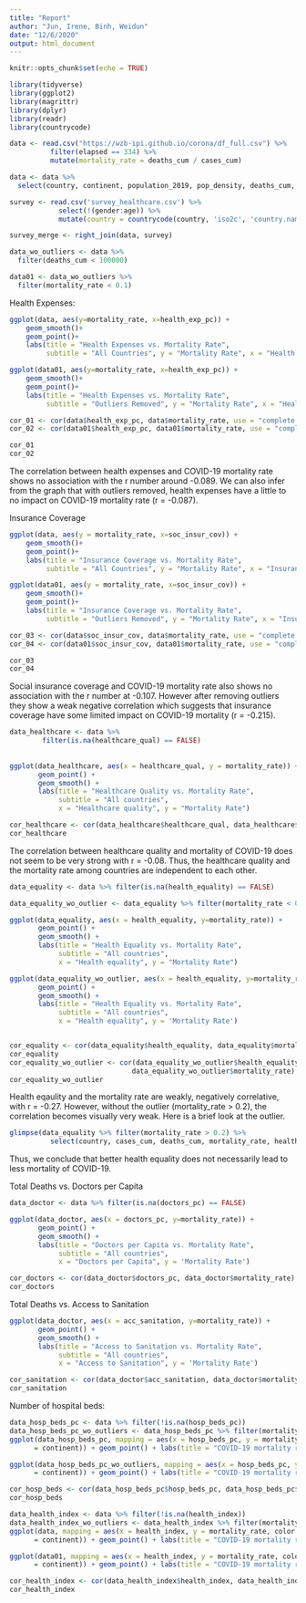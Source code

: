 ```yaml
---
title: "Report"
author: "Jun, Irene, Binh, Weidun"
date: "12/6/2020"
output: html_document
---
```


```r
knitr::opts_chunk$set(echo = TRUE) 
```

```r
library(tidyverse)
library(ggplot2)
library(magrittr)
library(dplyr)
library(readr)
library(countrycode)
```

```r
data <- read.csv("https://wzb-ipi.github.io/corona/df_full.csv") %>%
          filter(elapsed == 334) %>%
          mutate(mortality_rate = deaths_cum / cases_cum)
```

```r
data <- data %>%
  select(country, continent, population_2019, pop_density, deaths_cum, cases_cum, mortality_rate, health_exp_pc, soc_insur_cov, healthcare_qual, health_equality, doctors_pc, acc_sanitation, hosp_beds_pc, health_index)  
```

```r
survey <- read.csv('survey_healthcare.csv') %>%
            select(!(gender:age)) %>%
            mutate(country = countrycode(country, 'iso2c', 'country.name'))
```

```r
survey_merge <- right_join(data, survey)
```

```r
data_wo_outliers <- data %>%
  filter(deaths_cum < 100000)

data01 <- data_wo_outliers %>%
  filter(mortality_rate < 0.1) 
```

Health Expenses:

```r
ggplot(data, aes(y=mortality_rate, x=health_exp_pc)) +
    geom_smooth()+
    geom_point()+
    labs(title = "Health Expenses vs. Mortality Rate",
         subtitle = "All Countries", y = "Mortality Rate", x = "Health Expensees")

ggplot(data01, aes(y=mortality_rate, x=health_exp_pc)) +
    geom_smooth()+
    geom_point()+
    labs(title = "Health Expenses vs. Mortality Rate",
         subtitle = "Outliers Removed", y = "Mortality Rate", x = "Health Expensees")

```

```r
cor_01 <- cor(data$health_exp_pc, data$mortality_rate, use = "complete.obs")
cor_02 <- cor(data01$health_exp_pc, data01$mortality_rate, use = "complete.obs")

cor_01
cor_02

```

The correlation between health expenses and COVID-19 mortality rate shows no association with the r number around -0.089. We can also infer from the graph that with outliers removed, health expenses have a little to no impact on COVID-19 mortality rate (r = -0.087).

Insurance Coverage

```r
ggplot(data, aes(y = mortality_rate, x=soc_insur_cov)) +
    geom_smooth()+
    geom_point()+
    labs(title = "Insurance Coverage vs. Mortality Rate",
         subtitle = "All Countries", y = "Mortality Rate", x = "Insurance Coverage")

ggplot(data01, aes(y = mortality_rate, x=soc_insur_cov)) +
    geom_smooth()+
    geom_point()+
    labs(title = "Insurance Coverage vs. Mortality Rate",
         subtitle = "Outliers Removed", y = "Mortality Rate", x = "Insurance Coverage")
```

```r
cor_03 <- cor(data$soc_insur_cov, data$mortality_rate, use = "complete.obs")
cor_04 <- cor(data01$soc_insur_cov, data01$mortality_rate, use = "complete.obs")

cor_03
cor_04
```

Social insurance coverage and COVID-19 mortality rate also shows no association with the r number at -0.107. However after removing outliers they show a weak negative correlation which suggests that insurance coverage have some limited impact on COVID-19 mortality (r = -0.215).

```r

data_healthcare <- data %>%
        filter(is.na(healthcare_qual) == FALSE)
  
  
ggplot(data_healthcare, aes(x = healthcare_qual, y = mortality_rate)) +
       geom_point() +
       geom_smooth() +
       labs(title = "Healthcare Quality vs. Mortality Rate",
            subtitle = "All countries",
            x = "Healthcare quality", y = "Mortality Rate")

cor_healthcare <- cor(data_healthcare$healthcare_qual, data_healthcare$mortality_rate)
cor_healthcare
```

The correlation between healthcare quality and mortality of COVID-19 does not seem to be very strong with r = -0.08. Thus, the healthcare quality and the mortality rate among countries are independent to each other.

```r
data_equality <- data %>% filter(is.na(health_equality) == FALSE)

data_equality_wo_outlier <- data_equality %>% filter(mortality_rate < 0.2)

ggplot(data_equality, aes(x = health_equality, y=mortality_rate)) +
       geom_point() +
       geom_smooth() +
       labs(title = "Health Equality vs. Mortality Rate",
            subtitle = "All countries",
            x = "Health equality", y = "Mortality Rate")

ggplot(data_equality_wo_outlier, aes(x = health_equality, y=mortality_rate)) +
       geom_point() +
       geom_smooth() +
       labs(title = "Health Equality vs. Mortality Rate",
            subtitle = "All countries",
            x = "Health equality", y = 'Mortality Rate')


cor_equality <- cor(data_equality$health_equality, data_equality$mortality_rate)
cor_equality
cor_equality_wo_outlier <- cor(data_equality_wo_outlier$health_equality,
                              data_equality_wo_outlier$mortality_rate)
cor_equality_wo_outlier

```
Health eqaulity and the mortality rate are weakly, negatively correlative, with r = -0.27.
However, without the outlier (mortality_rate > 0.2), the correlation becomes visually very weak.
Here is a brief look at the outlier.

```r
glimpse(data_equality %>% filter(mortality_rate > 0.2) %>%
          select(country, cases_cum, deaths_cum, mortality_rate, healthcare_qual, health_equality))
```

Thus, we conclude that better health equality does not necessarily lead to less mortality of COVID-19.

Total Deaths vs. Doctors per Capita 

```r
data_doctor <- data %>% filter(is.na(doctors_pc) == FALSE)

ggplot(data_doctor, aes(x = doctors_pc, y=mortality_rate)) +
       geom_point() +
       geom_smooth() +
       labs(title = "Doctors per Capita vs. Mortality Rate",
            subtitle = "All countries",
            x = "Doctors per Capita", y = 'Mortality Rate') 
```

```r
cor_doctors <- cor(data_doctor$doctors_pc, data_doctor$mortality_rate)
cor_doctors
```

Total Deaths vs. Access to Sanitation 

```r
ggplot(data_doctor, aes(x = acc_sanitation, y=mortality_rate)) +
       geom_point() +
       geom_smooth() +
       labs(title = "Access to Sanitation vs. Mortality Rate",
            subtitle = "All countries",
            x = "Access to Sanitation", y = 'Mortality Rate') 
```

```r
cor_sanitation <- cor(data_doctor$acc_sanitation, data_doctor$mortality_rate)
cor_sanitation
```
Number of hospital beds:

```r
data_hosp_beds_pc <- data %>% filter(!is.na(hosp_beds_pc))
data_hosp_beds_pc_wo_outliers <- data_hosp_beds_pc %>% filter(mortality_rate < 0.2)
ggplot(data_hosp_beds_pc, mapping = aes(x = hosp_beds_pc, y = mortality_rate, color
      = continent)) + geom_point() + labs(title = "COVID-19 mortality rate and number of hospital beds available", subtitle = "All countries", x = "Number of hospital beds", y = "Mortality rate")

ggplot(data_hosp_beds_pc_wo_outliers, mapping = aes(x = hosp_beds_pc, y = mortality_rate, color
      = continent)) + geom_point() + labs(title = "COVID-19 mortality rate and number of hospital beds available", subtitle = "No outliers", x = "Number of hospital beds", y = "Mortality rate")
```

```r
cor_hosp_beds <- cor(data_hosp_beds_pc$hosp_beds_pc, data_hosp_beds_pc$mortality_rate, use = "complete.obs")
cor_hosp_beds
```
```r
data_health_index <- data %>% filter(!is.na(health_index))
data_health_index_wo_outliers <- data_health_index %>% filter(mortality_rate < 0.2)
ggplot(data, mapping = aes(x = health_index, y = mortality_rate, color
      = continent)) + geom_point() + labs(title = "COVID-19 mortality rate and health index", subtitle = "All countries", x = "Health index", y = "Mortality rate")

ggplot(data01, mapping = aes(x = health_index, y = mortality_rate, color
      = continent)) + geom_point() + labs(title = "COVID-19 mortality rate and health index", subtitle = "No outliers", x = "Health index", y = "Mortality rate")
```

```r
cor_health_index <- cor(data_health_index$health_index, data_health_index$mortality_rate, use = "complete.obs")
cor_health_index
```

